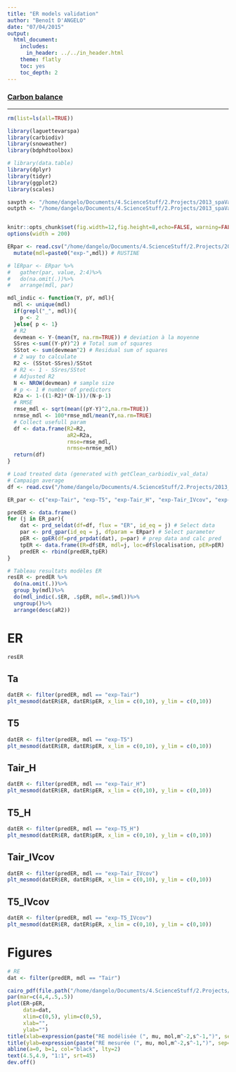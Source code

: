 ```yaml
---
title: "ER models validation"
author: "Benoît D'ANGELO"
date: "07/04/2015"
output:
  html_document:
    includes:
      in_header: ../../in_header.html
    theme: flatly
    toc: yes
    toc_depth: 2
---
```


<h3><a href="../CB_toc.html"> Carbon balance </a></h3>

***

```r
rm(list=ls(all=TRUE))

library(laguettevarspa)
library(carbiodiv)
library(snoweather)
library(bdphdtoolbox)

# library(data.table)
library(dplyr)
library(tidyr)
library(ggplot2)
library(scales)

savpth <- "/home/dangelo/Documents/4.ScienceStuff/2.Projects/2013_spaVar_LG/graphs/carbonbalance"
outpth <- "/home/dangelo/Documents/4.ScienceStuff/2.Projects/2013_spaVar_LG/data/processed"


knitr::opts_chunk$set(fig.width=12,fig.height=8,echo=FALSE, warning=FALSE,message=FALSE)
options(width = 200)
```

```r
ERpar <- read.csv("/home/dangelo/Documents/4.ScienceStuff/2.Projects/2013_spaVar_LG/data/processed/ER_mdlpar.csv")%>%
  mutate(mdl=paste0("exp-",mdl)) # RUSTINE

# lERpar <- ERpar %>%
#   gather(par, value, 2:4)%>%
#   do(na.omit(.))%>%
#   arrange(mdl, par)
```


```r
mdl_indic <- function(Y, pY, mdl){
  mdl <- unique(mdl)
  if(grepl("_", mdl)){
    p <- 2
  }else{ p <- 1}
  # R2
  devmean <- Y-(mean(Y, na.rm=TRUE)) # deviation à la moyenne
  SSres <-sum((Y-pY)^2) # Total sum of squares
  SStot <- sum(devmean^2) # Residual sum of squares
  # 2 way to calculate
  R2 <- (SStot-SSres)/SStot 
  # R2 <- 1 - SSres/SStot
  # Adjusted R2
  N <- NROW(devmean) # sample size
  # p <- 1 # number of predictors
  R2a <- 1-((1-R2)*(N-1))/(N-p-1)
  # RMSE
  rmse_mdl <- sqrt(mean((pY-Y)^2,na.rm=TRUE))
  nrmse_mdl <- 100*rmse_mdl/mean(Y,na.rm=TRUE)
  # Collect usefull param
  df <- data.frame(R2=R2,
                   aR2=R2a,
                   rmse=rmse_mdl,
                   nrmse=nrmse_mdl)
  return(df)
}

```


```r
# Load treated data (generated with getClean_carbiodiv_val_data)
# Campaign average
df <- read.csv("/home/dangelo/Documents/4.ScienceStuff/2.Projects/2013_spaVar_LG/data/processed/cl_carbiodiv_val.csv")
```

```r
ER_par <- c("exp-Tair", "exp-T5", "exp-Tair_H", "exp-Tair_IVcov", "exp-T5_H", "exp-T5_IVcov")

predER <- data.frame()
for (j in ER_par){
    dat <- prd_seldat(df=df, flux = "ER", id_eq = j) # Select data
    par <- prd_gpar(id_eq = j, dfparam = ERpar) # Select parameter
    pER <- gpER(df=prd_prpdat(dat), p=par) # prep data and calc pred
    tpER <- data.frame(ER=df$ER, mdl=j, loc=df$localisation, pER=pER)
    predER <- rbind(predER,tpER)
}
```

```r
# Tableau resultats modèles ER
resER <- predER %>%
  do(na.omit(.))%>%
  group_by(mdl)%>%
  do(mdl_indic(.$ER, .$pER, mdl=.$mdl))%>%
  ungroup()%>%
  arrange(desc(aR2))
```

# ER {.tabset}

```r
resER
```

## Ta

```r
datER <- filter(predER, mdl == "exp-Tair")
plt_mesmod(datER$ER, datER$pER, x_lim = c(0,10), y_lim = c(0,10))
```

## T5

```r
datER <- filter(predER, mdl == "exp-T5")
plt_mesmod(datER$ER, datER$pER, x_lim = c(0,10), y_lim = c(0,10))
```

## Tair_H

```r
datER <- filter(predER, mdl == "exp-Tair_H")
plt_mesmod(datER$ER, datER$pER, x_lim = c(0,10), y_lim = c(0,10))
```

## T5_H

```r
datER <- filter(predER, mdl == "exp-T5_H")
plt_mesmod(datER$ER, datER$pER, x_lim = c(0,10), y_lim = c(0,10))
```

## Tair_IVcov

```r
datER <- filter(predER, mdl == "exp-Tair_IVcov")
plt_mesmod(datER$ER, datER$pER, x_lim = c(0,10), y_lim = c(0,10))
```

## T5_IVcov

```r
datER <- filter(predER, mdl == "exp-T5_IVcov")
plt_mesmod(datER$ER, datER$pER, x_lim = c(0,10), y_lim = c(0,10))
```



# Figures

```r
# RE
dat <- filter(predER, mdl == "Tair")

cairo_pdf(file.path("/home/dangelo/Documents/4.ScienceStuff/2.Projects/2013_spaVar_LG/graphs/carbonbalance/ecosyst/validation", "ER_Tair_val.pdf"), width=4, height=4)
par(mar=c(4,4,.5,.5))
plot(ER~pER,
     data=dat,
     xlim=c(0,5), ylim=c(0,5),
     xlab="",
     ylab="")
title(xlab=expression(paste("RE modélisée (", mu, mol,m^-2,s^-1,")", sep="")), line=2.5)
title(ylab=expression(paste("RE mesurée (", mu, mol,m^-2,s^-1,")", sep="")), line=2)
abline(a=0, b=1, col="black", lty=2)
text(4.5,4.9, "1:1", srt=45)
dev.off()
```

